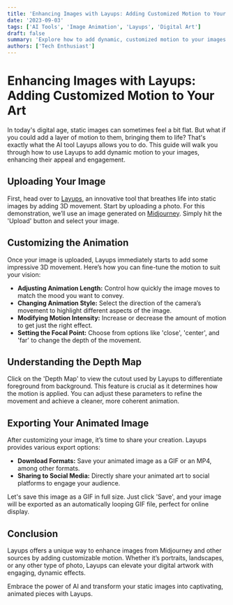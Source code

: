 ```yaml
---
title: 'Enhancing Images with Layups: Adding Customized Motion to Your Art'
date: '2023-09-03'
tags: ['AI Tools', 'Image Animation', 'Layups', 'Digital Art']
draft: false
summary: 'Explore how to add dynamic, customized motion to your images using the innovative AI tool, Layups. This guide provides a step-by-step tutorial on enhancing your digital artwork.'
authors: ['Tech Enthusiast']
---
```


# Enhancing Images with Layups: Adding Customized Motion to Your Art

In today's digital age, static images can sometimes feel a bit flat. But what if you could add a layer of motion to them, bringing them to life? That's exactly what the AI tool Layups allows you to do. This guide will walk you through how to use Layups to add dynamic motion to your images, enhancing their appeal and engagement.

## Uploading Your Image

First, head over to [Layups](https://convert.leiapix.com/), an innovative tool that breathes life into static images by adding 3D movement. Start by uploading a photo. For this demonstration, we’ll use an image generated on [Midjourney](https://www.midjourney.com/). Simply hit the 'Upload' button and select your image.

## Customizing the Animation

Once your image is uploaded, Layups immediately starts to add some impressive 3D movement. Here’s how you can fine-tune the motion to suit your vision:

- **Adjusting Animation Length:** Control how quickly the image moves to match the mood you want to convey.
- **Changing Animation Style:** Select the direction of the camera’s movement to highlight different aspects of the image.
- **Modifying Motion Intensity:** Increase or decrease the amount of motion to get just the right effect.
- **Setting the Focal Point:** Choose from options like 'close', 'center', and 'far' to change the depth of the movement.

## Understanding the Depth Map

Click on the 'Depth Map' to view the cutout used by Layups to differentiate foreground from background. This feature is crucial as it determines how the motion is applied. You can adjust these parameters to refine the movement and achieve a cleaner, more coherent animation.

## Exporting Your Animated Image

After customizing your image, it’s time to share your creation. Layups provides various export options:

- **Download Formats:** Save your animated image as a GIF or an MP4, among other formats.
- **Sharing to Social Media:** Directly share your animated art to social platforms to engage your audience.

Let's save this image as a GIF in full size. Just click 'Save', and your image will be exported as an automatically looping GIF file, perfect for online display.

## Conclusion

Layups offers a unique way to enhance images from Midjourney and other sources by adding customizable motion. Whether it’s portraits, landscapes, or any other type of photo, Layups can elevate your digital artwork with engaging, dynamic effects.

Embrace the power of AI and transform your static images into captivating, animated pieces with Layups.

